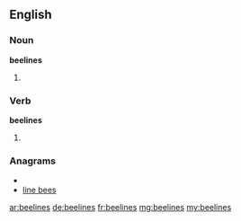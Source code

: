 ==English==

===Noun===
'''beelines'''

# {{plural of|[[beeline]]}}

===Verb===
'''beelines'''

# {{third-person singular of|[[beeline]]}}

===Anagrams===
* {{alphagram|beeeilns}}
* [[line bees#English|line bees]]

[[ar:beelines]]
[[de:beelines]]
[[fr:beelines]]
[[mg:beelines]]
[[my:beelines]]